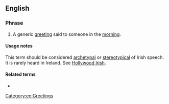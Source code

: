 ==English==

===Phrase===
{{head|en|noun|head=[[top]] of the [[morning]]|}}

# {{label|en|Ireland|New England|idiomatic|archaic}} A generic [[greeting]] said to someone in the [[morning]].

====Usage notes====
This term should be considered [[archetypal]] or [[stereotypical]] of Irish speech. It is rarely heard in Ireland. See [[Hollywood Irish]].

====Related terms====
* {{l|en|top of the hour}}

[[Category:en:Greetings]]